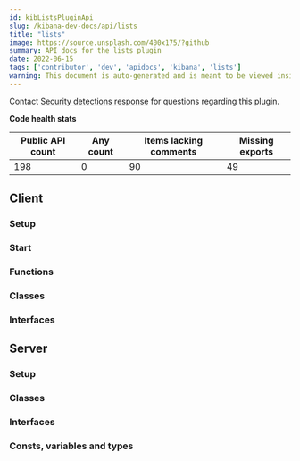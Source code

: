 ```yaml
---
id: kibListsPluginApi
slug: /kibana-dev-docs/api/lists
title: "lists"
image: https://source.unsplash.com/400x175/?github
summary: API docs for the lists plugin
date: 2022-06-15
tags: ['contributor', 'dev', 'apidocs', 'kibana', 'lists']
warning: This document is auto-generated and is meant to be viewed inside our experimental, new docs system. Reach out in #docs-engineering for more info.
---
```




Contact [Security detections response](https://github.com/orgs/elastic/teams/security-detections-response) for questions regarding this plugin.

**Code health stats**

| Public API count  | Any count | Items lacking comments | Missing exports |
|-------------------|-----------|------------------------|-----------------|
| 198 | 0 | 90 | 49 |

## Client

### Setup
<DocDefinitionList data={[listsObj.client.setup]}/>

### Start
<DocDefinitionList data={[listsObj.client.start]}/>

### Functions
<DocDefinitionList data={listsObj.client.functions}/>

### Classes
<DocDefinitionList data={listsObj.client.classes}/>

### Interfaces
<DocDefinitionList data={listsObj.client.interfaces}/>

## Server

### Setup
<DocDefinitionList data={[listsObj.server.setup]}/>

### Classes
<DocDefinitionList data={listsObj.server.classes}/>

### Interfaces
<DocDefinitionList data={listsObj.server.interfaces}/>

### Consts, variables and types
<DocDefinitionList data={listsObj.server.misc}/>

